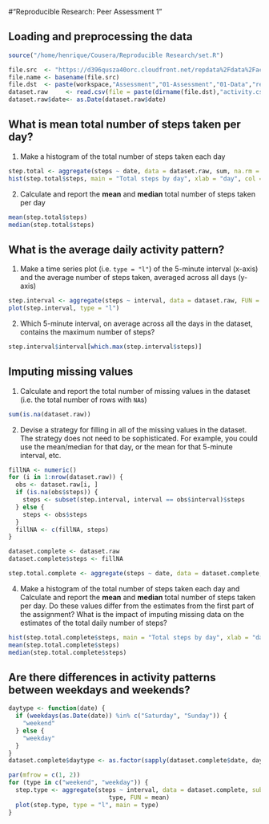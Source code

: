 #"Reproducible Research: Peer Assessment 1"

## Loading and preprocessing the data
```r
source("/home/henrique/Cousera/Reproducible Research/set.R")

file.src  <- "https://d396qusza40orc.cloudfront.net/repdata%2Fdata%2Factivity.zip"
file.name <- basename(file.src)
file.dst  <- paste(workspace,"Assessment","01-Assessment","01-Data","repdata%2Fdata%2Factivity.zip",sep = "/")
dataset.raw     <- read.csv(file = paste(dirname(file.dst),"activity.csv",sep="/"))
dataset.raw$date<- as.Date(dataset.raw$date)
```


## What is mean total number of steps taken per day?


1. Make a histogram of the total number of steps taken each day

```r
step.total <- aggregate(steps ~ date, data = dataset.raw, sum, na.rm = TRUE)
hist(step.total$steps, main = "Total steps by day", xlab = "day", col = "blue")
```

2. Calculate and report the **mean** and **median** total number of steps taken per day

```r
mean(step.total$steps)
median(step.total$steps)
```

## What is the average daily activity pattern?
1. Make a time series plot (i.e. `type = "l"`) of the 5-minute interval (x-axis) and the average number of steps taken, averaged across all days (y-axis)
```r
step.interval <- aggregate(steps ~ interval, data = dataset.raw, FUN = mean)
plot(step.interval, type = "l")

```

2. Which 5-minute interval, on average across all the days in the dataset, contains the maximum number of steps?
```r
step.interval$interval[which.max(step.interval$steps)]
```


## Imputing missing values
1. Calculate and report the total number of missing values in the dataset (i.e. the total number of rows with `NA`s)
```r
sum(is.na(dataset.raw))
```

2. Devise a strategy for filling in all of the missing values in the dataset. The strategy does not need to be sophisticated. For example, you could use the mean/median for that day, or the mean for that 5-minute interval, etc.

```r

fillNA <- numeric()
for (i in 1:nrow(dataset.raw)) {
  obs <- dataset.raw[i, ]
  if (is.na(obs$steps)) {
    steps <- subset(step.interval, interval == obs$interval)$steps
  } else {
    steps <- obs$steps
  }
  fillNA <- c(fillNA, steps)
}

dataset.complete <- dataset.raw
dataset.complete$steps <- fillNA

step.total.complete <- aggregate(steps ~ date, data = dataset.complete, sum, na.rm = TRUE)
```
4. Make a histogram of the total number of steps taken each day and Calculate and report the **mean** and **median** total number of steps taken per day. Do these values differ from the estimates from the first part of the assignment? What is the impact of imputing missing data on the estimates of the total daily number of steps?

```r
hist(step.total.complete$steps, main = "Total steps by day", xlab = "day", col = "red")
mean(step.total.complete$steps)
median(step.total.complete$steps)
```



## Are there differences in activity patterns between weekdays and weekends?

```r

daytype <- function(date) {
  if (weekdays(as.Date(date)) %in% c("Saturday", "Sunday")) {
    "weekend"
  } else {
    "weekday"
  }
}
dataset.complete$daytype <- as.factor(sapply(dataset.complete$date, daytype))

par(mfrow = c(1, 2))
for (type in c("weekend", "weekday")) {
  step.type <- aggregate(steps ~ interval, data = dataset.complete, subset = dataset.complete$daytype == 
                            type, FUN = mean)
  plot(step.type, type = "l", main = type)
}
```
